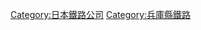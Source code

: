 {{Commonscat|Kobe New Transit}}
{{catmore}}
{{DEFAULTSORT:Kobe New Transit}}
[[Category:日本鐵路公司|Category:日本鐵路公司]]
[[Category:兵庫縣鐵路|Category:兵庫縣鐵路]]